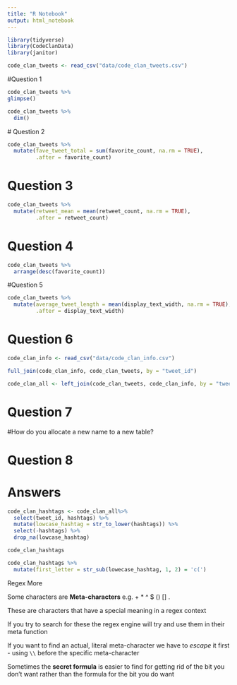 ```yaml
---
title: "R Notebook"
output: html_notebook
---
```


```r
library(tidyverse)
library(CodeClanData)
library(janitor)
```

```r
code_clan_tweets <- read_csv("data/code_clan_tweets.csv")
```

#Question 1 

```r
code_clan_tweets %>% 
glimpse()
```

```r
code_clan_tweets %>% 
  dim()
```

 # Question 2
 
```r
code_clan_tweets %>% 
  mutate(fave_tweet_total = sum(favorite_count, na.rm = TRUE),
         .after = favorite_count)
```
 
# Question 3

```r
code_clan_tweets %>% 
  mutate(retweet_mean = mean(retweet_count, na.rm = TRUE),
         .after = retweet_count)
```

# Question 4

```r
code_clan_tweets %>% 
  arrange(desc(favorite_count))
```

#Question 5

```r
code_clan_tweets %>% 
  mutate(average_tweet_length = mean(display_text_width, na.rm = TRUE),
         .after = display_text_width)
```

# Question 6

```r
code_clan_info <- read_csv("data/code_clan_info.csv")
```

```r
full_join(code_clan_info, code_clan_tweets, by = "tweet_id")

```
```r
code_clan_all <- left_join(code_clan_tweets, code_clan_info, by = "tweet_id")
```

# Question 7

#How do you allocate a new name to a new table?

# Question 8

# Answers 
 
```r
code_clan_hashtags <- code_clan_all%>% 
  select(tweet_id, hashtags) %>%
  mutate(lowcase_hashtag = str_to_lower(hashtags)) %>%
  select(-hashtags) %>%
  drop_na(lowcase_hashtag)

code_clan_hashtags
```
 
```r
code_clan_hashtags %>% 
  mutate(first_letter = str_sub(lowecase_hashtag, 1, 2) = 'c(')
```
 
Regex More

Some characters are __Meta-characters__
e.g. + * ^ $ () [] .

These are characters that have a special meaning in a regex context

If you try to search for these the regex engine will try and use them in their meta function

If you want to find an actual, literal meta-character we have to _escape_ it first
- using `\\` before the specific meta-character

Sometimes the __secret formula__ is easier to find for getting rid of the bit you don't want rather than the formula for the bit you do want
 